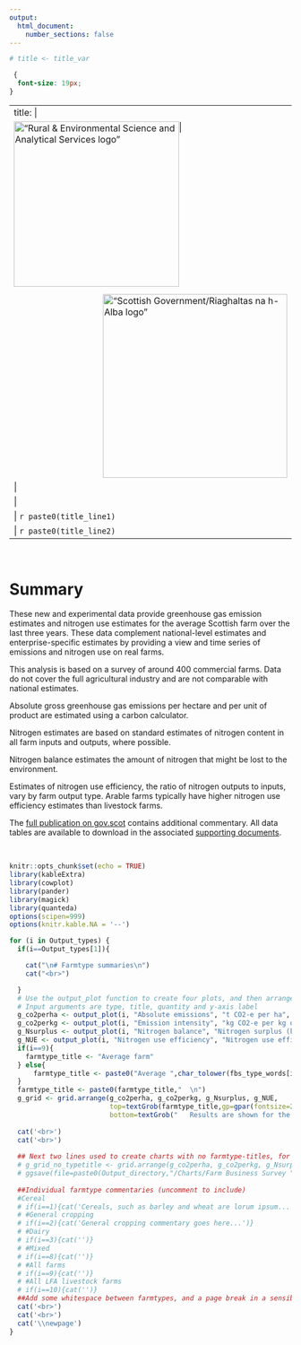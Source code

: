 ```yaml
---
output:
  html_document:
    number_sections: false
---
```


```r
# title <- title_var
```

```css
 {
  font-size: 19px;
}
```

<!-- Need the pipes in the next code chunk in order to cope with a colon in the title and to place the title on a separate line from the images -->
<!-- The ![](){} syntax is used for inserting images.  -->
<!-- Anything in the square brackets becomes the caption (here blank). -->
<!-- The round brackets specify the image filepath. -->
<!-- The curly brackets are for image formatting (here width and positioning) -->
<!-- The SG logo should be 7.3cm wide if printed on A4 paper. That seems to be achieved by specifying its width as 8.7cm here. -->
<!-- A space is also needed immediately after this line, and before the "---". -->

---
title: | 
  | !["Rural & Environmental Science and Analytical Services logo"](RESAS_logo_mg.jpg){width="7.8cm" style="float: left"}!["Scottish Government/Riaghaltas na h-Alba logo"](Scottish_Government_logo_RGB.jpg){width=8.7cm style="float: right; padding-top: 0.34cm"}
  | <!-- A space is needed here to prevent pipes appearing in the title. -->
  | <!-- Extra white space to separate logos and title -->
  | `r paste0(title_line1)`
  | `r paste0(title_line2)`
---
<br>

# Summary

These new and experimental data provide greenhouse gas emission estimates and nitrogen use estimates for the average Scottish farm over the last three years. These data complement national-level estimates and enterprise-specific estimates by providing a view and time series of emissions and nitrogen use on real farms. 

This analysis is based on a survey of around 400 commercial farms. Data do not cover the full agricultural industry and are not comparable with national estimates.

Absolute gross greenhouse gas emissions per hectare and per unit of product are estimated using a carbon calculator.

Nitrogen estimates are based on standard estimates of nitrogen content in all farm inputs and outputs, where possible. 

Nitrogen balance estimates the amount of nitrogen that might be lost to the environment.

Estimates of nitrogen use efficiency, the ratio of nitrogen outputs to inputs, vary by farm output type. Arable farms typically have higher nitrogen use efficiency estimates than livestock farms.

The [full publication on gov.scot](`r publication_url`) contains additional commentary. All data tables are available to download in the associated [supporting documents](`r documents_url`).

<br>

```r
knitr::opts_chunk$set(echo = TRUE)
library(kableExtra)
library(cowplot)
library(pander)
library(magick)
library(quanteda)
options(scipen=999)
options(knitr.kable.NA = '--')
```

\newpage

<!-- dpi argument in the next chunk is needed to stop figures being blurry -->
<!-- 300 is probably overkill (default is 96, and that wasn't high enough), but file size is 2MB, which
isn't unreasonable-->
<!-- With three years data and a fig.width value of 8, the html is well-formatted, and converts nicely to a pdf with one type per page. -->
<!-- This may need adjusting when more years' data is included. -->
<!-- Note that in the html file, the figure is automatically zoomed to full width; specifying the fig.width here is actually just a way of controlling the height:width ratio of the charts. -->
```r
for (i in Output_types) {
  if(i==Output_types[1]){

    cat("\n# Farmtype summaries\n")
    cat("<br>")

  }  
  # Use the output_plot function to create four plots, and then arrange in a grid.
  # Input arguments are type, title, quantity and y-axis label
  g_co2perha <- output_plot(i, "Absolute emissions", "t CO2-e per ha", "t CO"[2]~"-e / ha", "#00833E")
  g_co2perkg <- output_plot(i, "Emission intensity", "kg CO2-e per kg output", "kg CO"[2]~"-e / kg output", "#00833E")
  g_Nsurplus <- output_plot(i, "Nitrogen balance", "Nitrogen surplus (kg)", "kg N surplus / ha", "#6EA022")
  g_NUE <- output_plot(i, "Nitrogen use efficiency", "Nitrogen use efficiency (%)", "NUE (%)", "#6EA022")
  if(i==9){
    farmtype_title <- "Average farm"
  } else{
      farmtype_title <- paste0("Average ",char_tolower(fbs_type_words[i], keep_acronyms = T)," farm")
  }
  farmtype_title <- paste0(farmtype_title,"  \n")
  g_grid <- grid.arrange(g_co2perha, g_co2perkg, g_Nsurplus, g_NUE,
                         top=textGrob(farmtype_title,gp=gpar(fontsize=20,font=1),x=0,hjust=0),
                         bottom=textGrob("   Results are shown for the average (median) farm.\nError bars demonstrate the spread of data from the lower to upper quartile.", gp=gpar(fontsize=11.5,font=1),x=0,hjust=-0.08))
  
  cat('<br>')
  cat('<br>')
  
  ## Next two lines used to create charts with no farmtype-titles, for dropping into powerpoint.
  # g_grid_no_typetitle <- grid.arrange(g_co2perha, g_co2perkg, g_Nsurplus, g_NUE)
  # ggsave(file=paste0(Output_directory,"/Charts/Farm Business Survey ", max(sampyear_range)-1,"-",max(sampyear_range)-2000," - Carbon and Nitrogen charts - ",fbs_type_words[i],".png"), plot=g_grid_no_typetitle, height=6,width=10)
  
  ##Individual farmtype commentaries (uncomment to include)
  #Cereal
  # if(i==1){cat('Cereals, such as barley and wheat are lorum ipsum...')}
  # #General cropping
  # if(i==2){cat('General cropping commentary goes here...')}
  # #Dairy
  # if(i==3){cat('')}
  # #Mixed
  # if(i==8){cat('')}
  # #All farms
  # if(i==9){cat('')}
  # #All LFA livestock farms
  # if(i==10){cat('')}
  ##Add some whitespace between farmtypes, and a page break in a sensible location (only applies if html is "printed" to pdf)
  cat('<br>')
  cat('<br>')
  cat('\\newpage')
}
```

<!-- [1] All farm types includes lowland cattle and sheep farms. -->

<!-- ![](RESAS_logo_mg.jpg){width="7.8cm" style="float: left"}![](Scottish_Government_logo_RGB.jpg){width=8.7cm style="float: right; padding-top: 0.34cm"} -->

